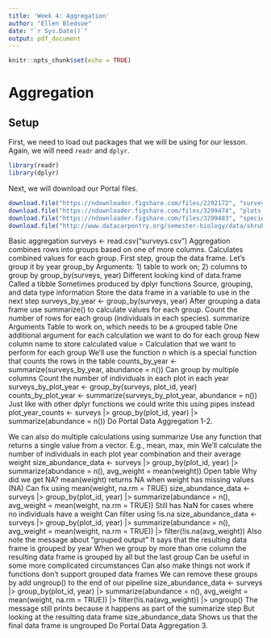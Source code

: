 ```yaml
---
title: 'Week 4: Aggregation'
author: "Ellen Bledsoe"
date: "`r Sys.Date()`"
output: pdf_document
---
```


```r
knitr::opts_chunk$set(echo = TRUE)
```

# Aggregation

## Setup

First, we need to load out packages that we will be using for our lesson. Again, we will need `readr` and `dplyr`.

```r
library(readr)
library(dplyr)
```

Next, we will download our Portal files.

```r
download.file("https://ndownloader.figshare.com/files/2292172", "surveys.csv")
download.file("https://ndownloader.figshare.com/files/3299474", "plots.csv")
download.file("https://ndownloader.figshare.com/files/3299483", "species.csv")
download.file("http://www.datacarpentry.org/semester-biology/data/shrub-volume-data.csv", "shrub-volume-data.csv")
```

Basic aggregation
surveys <- read.csv("surveys.csv")
Aggregation combines rows into groups based on one of more columns.
Calculates combined values for each group.
First step, group the data frame.
Let’s group it by year
group_by
Arguments: 1) table to work on; 2) columns to group by
group_by(surveys, year)
Different looking kind of data.frame
Called a tibble
Sometimes produced by dplyr functions
Source, grouping, and data type information
Store the data frame in a variable to use in the next step
surveys_by_year <- group_by(surveys, year)
After grouping a data frame use summarize() to calculate values for each group.
Count the number of rows for each group (individuals in each species).
summarize
Arguments
Table to work on, which needs to be a grouped table
One additional argument for each calculation we want to do for each group
New column name to store calculated value
=
Calculation that we want to perform for each group
We’ll use the function n which is a special function that counts the rows in the table
counts_by_year <- summarize(surveys_by_year, abundance = n())
Can group by multiple columns
Count the number of individuals in each plot in each year
surveys_by_plot_year <- group_by(surveys, plot_id, year)
counts_by_plot_year <- summarize(surveys_by_plot_year, abundance = n())
Just like with other dplyr functions we could write this using pipes instead
plot_year_counts <- surveys |>
  group_by(plot_id, year) |>
  summarize(abundance = n())
Do Portal Data Aggregation 1-2.

We can also do multiple calculations using summarize
Use any function that returns a single value from a vector.
E.g., mean, max, min
We’ll calculate the number of individuals in each plot year combination and their average weight
size_abundance_data <- surveys |>
  group_by(plot_id, year) |>
  summarize(abundance = n(), avg_weight = mean(weight))
Open table
Why did we get NA?
mean(weight) returns NA when weight has missing values (NA)
Can fix using mean(weight, na.rm = TRUE)
size_abundance_data <- surveys |>
  group_by(plot_id, year) |>
  summarize(abundance = n(),
            avg_weight = mean(weight, na.rm = TRUE))
Still has NaN for cases where no individuals have a weight
Can filter using !is.na
size_abundance_data <- surveys |>
  group_by(plot_id, year) |>
  summarize(abundance = n(),
            avg_weight = mean(weight, na.rm = TRUE)) |>
  filter(!is.na(avg_weight))
Also note the message about “grouped output”
It says that the resulting data frame is grouped by year
When we group by more than one column the resulting data frame is grouped by all but the last group
Can be useful in some more complicated circumstances
Can also make things not work if functions don’t support grouped data frames
We can remove these groups by add ungroup() to the end of our pipeline
size_abundance_data <- surveys |>
  group_by(plot_id, year) |>
  summarize(abundance = n(),
            avg_weight = mean(weight, na.rm = TRUE)) |>
  filter(!is.na(avg_weight)) |>
  ungroup()
The message still prints because it happens as part of the summarize step
But looking at the resulting data frame
size_abundance_data
Shows us that the final data frame is ungrouped
Do Portal Data Aggregation 3.